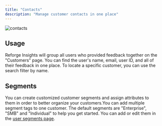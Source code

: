 ```yaml
---
title: "Contacts"
description: "Manage customer contacts in one place"
---
```

![contacts](/images/contacts.gif)


## Usage

Reforge Insights will group all users who provided feedback together on the "Customers" page. You can find the user's name, email, user ID, and all of their feedback in one place. To locate a specific customer, you can use the search filter by name.


## Segments

You can create customized customer segments and assign attributes to them in order to better organize your customers.You can add multiple segment tags to one customer.
The default segments are "Enterprise", "SMB" and "Individual" to help you get started. You can add or edit them in the [user segments page](https://insights.reforge.com/w/default/settings/user-segments).



